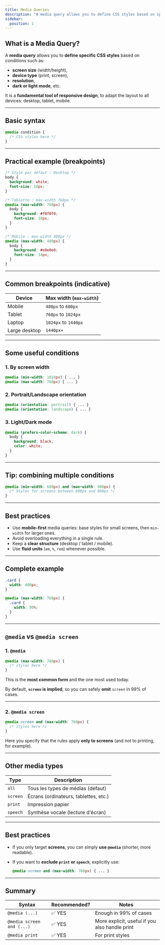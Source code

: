 ```yaml
---
title: Media Queries
description: "A media query allows you to define CSS styles based on specific conditions."
sidebar:
  position: 1
---
```


## What is a Media Query?

A **media query** allows you to **define specific CSS styles** based on conditions such as:

- **screen size** (width/height),
- **device type** (print, screen),
- **resolution**,
- **dark or light mode**, etc.

It is a **fundamental tool of responsive design**, to adapt the layout to all devices: desktop, tablet, mobile.

---

## Basic syntax

```css
@media condition {
  /* CSS styles here */
}
```

---

## Practical example (breakpoints)

```css
/* Style par défaut : Desktop */
body {
  background: white;
  font-size: 18px;
}

/* Tablette : max-width 768px */
@media (max-width: 768px) {
  body {
    background: #f0f0f0;
    font-size: 16px;
  }
}

/* Mobile : max-width 480px */
@media (max-width: 480px) {
  body {
    background: #e0e0e0;
    font-size: 14px;
  }
}
```

---

## Common breakpoints (indicative)

| Device        | Max width (`max-width`) |
|---------------|--------------------------|
| Mobile        | `480px` to `600px`       |
| Tablet        | `768px` to `1024px`      |
| Laptop        | `1024px` to `1440px`     |
| Large desktop | `1440px+`                |

---

## Some useful conditions

### 1. By screen width

```css
@media (min-width: 1024px) { ... }
@media (max-width: 768px) { ... }
```

### 2. Portrait/Landscape orientation

```css
@media (orientation: portrait) { ... }
@media (orientation: landscape) { ... }
```

### 3. Light/Dark mode

```css
@media (prefers-color-scheme: dark) {
  body {
    background: black;
    color: white;
  }
}
```

---

## Tip: combining multiple conditions

```css
@media (min-width: 600px) and (max-width: 900px) {
  /* Styles for screens between 600px and 900px */
}
```

---

## Best practices

- Use **mobile-first** media queries: base styles for small screens, then `min-width` for larger ones.  
- Avoid overloading everything in a single rule.  
- Keep a **clear structure** (desktop / tablet / mobile).  
- Use **fluid units** (`em`, `%`, `rem`) whenever possible.  

---

## Complete example

```css
.card {
  width: 400px;
}

@media (max-width: 768px) {
  .card {
    width: 90%;
  }
}
```

---

## `@media` vs `@media screen`

### 1. `@media`

```css
@media (max-width: 768px) {
  /* styles here */
}

```

This is the **most common form** and the one most used today.  

By default, **`screen` is implied**, so you can safely **omit** `screen` in 99% of cases.  


---

### 2. `@media screen`

```css
@media screen and (max-width: 768px) {
  /* styles here */
}

```

Here you specify that the rules apply **only to screens** (and not to printing, for example).  

---

## Other media types


| Type | Description |
| --- | --- |
| `all` | Tous les types de médias (défaut) |
| `screen` | Écrans (ordinateurs, tablettes, etc.) |
| `print` | Impression papier |
| `speech` | Synthèse vocale (lecture d'écran) |

---

## Best practices

- If you only target **screens**, you can simply **use `@media`** (shorter, more readable).  
- If you want to **exclude `print` or `speech`**, explicitly use:  
    
    ```css
    @media screen and (max-width: 768px) { ... }
    
    ```
    

---

## Summary

| Syntax                     | Recommended? | Notes                                    |
|----------------------------|--------------|------------------------------------------|
| `@media (...)`             | ✅ YES       | Enough in 99% of cases                   |
| `@media screen and (...)`  | ✅ YES       | More explicit, useful if you also handle print |
| `@media print`             | ✅ YES       | For print styles                         |
